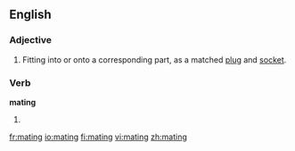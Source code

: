 ==English==

===Adjective===
{{en-adj|-}}

# Fitting into or onto a corresponding part, as a matched [[plug]] and [[socket]].

===Verb===
'''mating'''

# {{present participle of|[[mate]]}}

[[fr:mating]]
[[io:mating]]
[[fi:mating]]
[[vi:mating]]
[[zh:mating]]